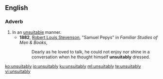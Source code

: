 ==English==

===Adverb===
{{en-adv}}

# In an [[unsuitable]] manner.
#* '''1882''', [[w:Robert_Louis_Stevenson|Robert Louis Stevenson]], "Samuel Pepys" in ''Familiar Studies of Men & Books'', 
#*: Dearly as he loved to talk, he could not enjoy nor shine in a conversation when he thought himself '''unsuitably''' dressed.

[[ko:unsuitably]]
[[io:unsuitably]]
[[ku:unsuitably]]
[[ml:unsuitably]]
[[te:unsuitably]]
[[vi:unsuitably]]